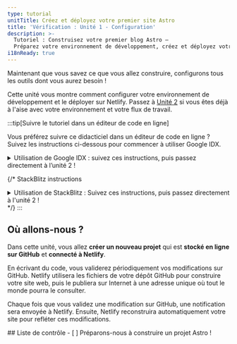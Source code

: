 ```yaml
---
type: tutorial
unitTitle: Créez et déployez votre premier site Astro
title: 'Vérification : Unité 1 - Configuration'
description: >-
  Tutoriel : Construisez votre premier blog Astro —
  Préparez votre environnement de développement, créez et déployez votre premier site Astro
i18nReady: true
---
```





Maintenant que vous savez ce que vous allez construire, configurons tous les outils dont vous aurez besoin !

Cette unité vous montre comment configurer votre environnement de développement et le déployer sur Netlify. Passez à [Unité 2](/fr/tutorial/2-pages/) si vous êtes déjà à l'aise avec votre environnement et votre flux de travail.

:::tip[Suivre le tutoriel dans un éditeur de code en ligne]

Vous préférez suivre ce didacticiel dans un éditeur de code en ligne ? Suivez les instructions ci-dessous pour commencer à utiliser Google IDX.
<details>
<summary>Utilisation de Google IDX : suivez ces instructions, puis passez directement à l’unité 2 !</summary>

**Configurer IDX**

<Steps>
1. Suivez le lien externe pour [ouvrir le modèle « Empty project » dans un nouvel espace de travail sur IDX](https://astro.new/minimal?on=idx).

2. Suivez l’invite pour vous connecter à votre compte Google si vous n’êtes pas déjà connecté.

3. Saisissez un nom pour votre projet si vous souhaitez le modifier par rapport au nom par défaut « Empty project ». Cliquez sur **Créer**.

4. Attendez que l'espace de travail soit créé. Cela peut prendre 30 à 60 secondes. Si tout se passe bien, vous verrez le projet Astro chargé dans un éditeur de code en ligne.

5. Attendez qu'IDX exécute deux scripts : un pour installer Astro et un autre pour démarrer le serveur de développement. Notez que vous pouvez voir brièvement un message indiquant que votre espace de travail « n'a pas pu trouver Astro » si votre espace de travail se charge avant la fin de l'installation d'Astro. Ce message peut être ignoré et annulé s'il ne s'efface pas de lui-même.
</Steps>

**Faire un changement**

Si tout se passe bien, vous devriez voir le code du fichier `src/pages/index.astro` ouvert en écran partagé avec un aperçu en direct du site web. Suivez les instructions de [« Écrivez votre première ligne d'Astro »](/fr/tutorial/1-setup/3/) pour apporter une modification à ce fichier.

**Créer un dépôt GitHub**

<Steps>
1. Accédez à l'élément de navigation « Contrôle de source » dans la barre de menu verticale ou ouvrez avec <kbd>CTRL + SHIFT + G</kbd>. 

2. Sélectionnez l'option Publier sur GitHub. Cela créera un nouveau dépôt dans votre compte GitHub.
3. Suivez les instructions pour vous connecter à votre compte GitHub.
4. Une fois connecté, revenez à l'onglet IDX et vous aurez le choix de nommer votre nouveau dépôt et de choisir si vous souhaitez créer un dépôt privé ou public. Vous pouvez choisir n'importe quel nom et n'importe quel type de dépôt pour ce didacticiel.
5. IDX effectuera un commit initial et publiera dans votre nouveau dépôt GitHub.
6. À l'avenir, chaque fois que vous aurez des modifications à valider sur GitHub, l'icône de navigation du contrôle de source affichera un numéro. Il s'agit du nombre de fichiers qui ont été modifiés depuis votre dernière validation. En accédant à cet onglet et en effectuant deux étapes (validation et publication), vous pourrez saisir un message de validation et mettre à jour votre dépôt.
</Steps>

**Déployer votre site**

Si vous souhaitez déployer sur Netlify et disposer d'une version publiée en direct de votre site pendant que vous travaillez, passez à l'unité 1 pour [Déployer votre site sur le web](/fr/tutorial/1-setup/5/).

Sinon, passez à l'[Unité 2](/fr/tutorial/2-pages/) pour commencer à construire avec Astro !

</details>

{/* StackBlitz instructions 
<details>
<summary>Utilisation de StackBlitz : Suivez ces instructions, puis passez directement à l'unité 2 !</summary>

**Configuration de StackBlitz**

<Steps>
1. Suivez le lien externe pour [ouvrir le modèle « Empty project » sur StackBlitz](https://astro.new/minimal?on=stackblitz).

2. Cliquez sur "Sign in" en haut à droite pour vous connecter en utilisant vos identifiants GitHub.

3. En haut à gauche de la fenêtre de l'éditeur StackBlitz, cliquez sur "fork" le modèle (enregistrer dans le tableau de bord de votre compte).

4. Attendez que le projet se charge, et vous verrez un aperçu en direct du modèle de “Empty Project”.
</Steps>
  
**Apportez une modification**

Dans le volet des fichiers, vous devriez voir `src/pages/index.astro`. Cliquez pour l'ouvrir, et suivez [Écrivez votre première ligne Astro](/fr/tutorial/1-setup/3/) pour apporter une modification à ce fichier.

**Créez un dépôt GitHub**
  
<Steps>
1. Appuyez sur le bouton <kbd>Connect Repository</kbd> en haut de votre liste de fichiers, saisissez un nouveau nom pour votre dépôt, puis cliquez sur <kbd>Create repo & push</kbd>.

2. Lorsque vous avez des modifications à valider sur GitHub, un bouton “Commit” apparaîtra en haut à gauche de votre espace de travail. En cliquant dessus, vous pourrez saisir un message de validation et mettre à jour votre dépôt.
</Steps>
  
**Déployez votre site**

Si vous souhaitez déployer sur Netlify et disposer d'une version publiée en direct de votre site pendant que vous travaillez, passez à l'unité 1 pour [Déployer votre site sur le web](/fr/tutorial/1-setup/5/).

Sinon, passez à l'[Unité 2](/fr/tutorial/2-pages/) pour commencer à créer avec Astro !

</details>
*/}
:::

## Où allons-nous ?

Dans cette unité, vous allez **créer un nouveau projet** qui est **stocké en ligne sur GitHub** et **connecté à Netlify**.

En écrivant du code, vous validerez périodiquement vos modifications sur GitHub. Netlify utilisera les fichiers de votre dépôt GitHub pour construire votre site web, puis le publiera sur Internet à une adresse unique où tout le monde pourra le consulter.

Chaque fois que vous validez une modification sur GitHub, une notification sera envoyée à Netlify. Ensuite, Netlify reconstruira automatiquement votre site pour refléter ces modifications.



<Box icon="check-list">
## Liste de contrôle

<Checklist>
- [ ] Préparons-nous à construire un projet Astro !
</Checklist>
</Box>
